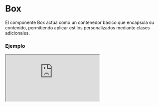 
# Box

El componente Box actúa como un contenedor básico que encapsula su contenido, permitiendo aplicar estilos personalizados mediante clases adicionales.

### Ejemplo

<Iframe src="https://fenextjs-component-storybook.vercel.app/iframe.html?args=&id=box-box--index&viewMode=story" />

### Importacion

Para importar el componente Box, se puede hacer desde fenextjs

```tsx copy
import { Box } from "fenextjs";
```

### Parametros

| Parametro | Tipo | Requerido | Default | Descripcion |
| --------- | ---- | --------- | ------- | ----------- |
| children | ReactNode | sí |  | El contenido que se renderizará dentro del componente Box. |
| className | string | no | "" | Clase personalizada para el componente Box. |

### Storybook

Para ver el storybook del componente lo puede hacer con este [link](https://fenextjs-component-storybook.vercel.app/?path=/story/box-box--index)

### Usos

- Básico

```tsx copy
<Box>Este es un contenedor básico</Box>
```

- Box con clase personalizada

```tsx copy
<Box className="custom-class">Contenido con clase personalizada</Box>
```


